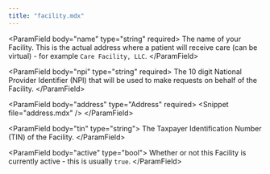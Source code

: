 ```yaml
---
title: "facility.mdx"
---
```


&lt;ParamField body="name" type="string" required&gt;
  The name of your Facility. This is the actual address where a patient will receive care (can be
  virtual) - for example `Care Facility, LLC`.
&lt;/ParamField&gt;

&lt;ParamField body="npi" type="string" required&gt;
  The 10 digit National Provider Identifier (NPI) that will be used to make requests on behalf of
  the Facility.
&lt;/ParamField&gt;

&lt;ParamField body="address" type="Address" required&gt;
  &lt;Snippet file="address.mdx" /&gt;
&lt;/ParamField&gt;

&lt;ParamField body="tin" type="string"&gt;
  The Taxpayer Identification Number (TIN) of the Facility.
&lt;/ParamField&gt;

&lt;ParamField body="active" type="bool"&gt;
  Whether or not this Facility is currently active - this is usually `true`.
&lt;/ParamField&gt;
